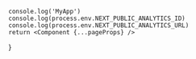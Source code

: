 
    console.log('MyApp')
    console.log(process.env.NEXT_PUBLIC_ANALYTICS_ID)
    console.log(process.env.NEXT_PUBLIC_ANALYTICS_URL)
    return <Component {...pageProps} />
}